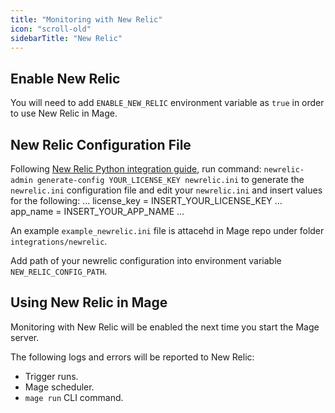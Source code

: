 ```yaml
---
title: "Monitoring with New Relic"
icon: "scroll-old"
sidebarTitle: "New Relic"
---
```


## Enable New Relic

You will need to add `ENABLE_NEW_RELIC` environment variable as `true` in order to use
New Relic in Mage.

## New Relic Configuration File

Following [New Relic Python integration guide](https://docs.newrelic.com/install/python/?python-non-web=non-web-yes),
 run command: `newrelic-admin generate-config YOUR_LICENSE_KEY newrelic.ini`
 to generate the `newrelic.ini` configuration file and edit your `newrelic.ini` and insert values for the following:
 ...
license_key = INSERT_YOUR_LICENSE_KEY
...
app_name = INSERT_YOUR_APP_NAME
...

An example `example_newrelic.ini` file is attacehd in Mage repo under folder `integrations/newrelic`.

Add path of your newrelic configuration into environment variable `NEW_RELIC_CONFIG_PATH`.

## Using New Relic in Mage

Monitoring with New Relic will be enabled the next time you start the Mage server.

The following logs and errors will be reported to New Relic:

* Trigger runs.
* Mage scheduler.
* `mage run` CLI command.
